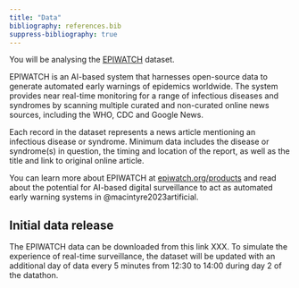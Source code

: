 ```yaml
---
title: "Data"
bibliography: references.bib
suppress-bibliography: true
---
```


You will be analysing the [EPIWATCH](https://www.epiwatch.org/reports) dataset.

EPIWATCH is an AI-based system that harnesses open-source data to generate automated early warnings of epidemics worldwide. The system provides near real-time monitoring for a range of infectious diseases and syndromes by scanning multiple curated and non-curated online news sources, including the WHO, CDC and Google News. 

Each record in the dataset represents a news article mentioning an infectious disease or syndrome. Minimum data includes the disease or syndrome(s) in question, the timing and location of the report, as well as the title and link to original online article. 

You can learn more about EPIWATCH at [epiwatch.org/products](https://www.epiwatch.org/products) and read about the potential for AI-based digital surveillance to act as automated early warning systems in @macintyre2023artificial. 


## Initial data release

The EPIWATCH data can be downloaded from this link XXX. To simulate the experience of real-time surveillance, the dataset will be updated with an additional day of data every 5 minutes from 12:30 to 14:00 during day 2 of the datathon. 


